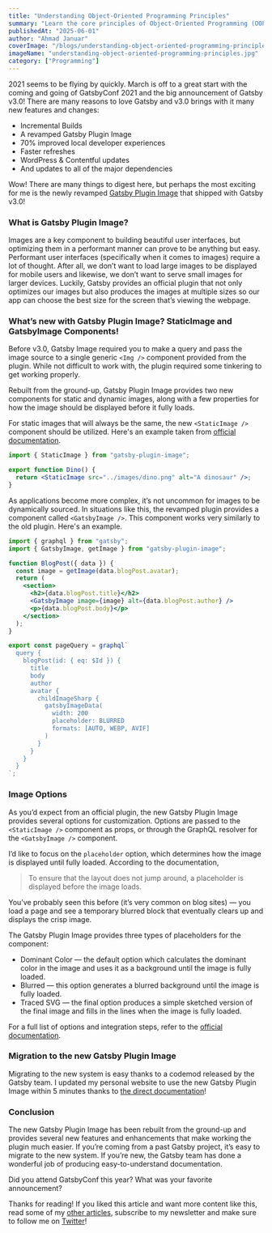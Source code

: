 ```yaml
---
title: "Understanding Object-Oriented Programming Principles"
summary: "Learn the core principles of Object-Oriented Programming (OOP) including encapsulation, inheritance, polymorphism, and abstraction with practical examples."
publishedAt: "2025-06-01" 
author: "Ahmad Januar"
coverImage: "/blogs/understanding-object-oriented-programming-principles.jpg"
imageName: "understanding-object-oriented-programming-principles.jpg"
category: ["Programming"]
---
```


2021 seems to be flying by quickly. March is off to a great start with the coming and going of GatsbyConf 2021 and the big announcement of Gatsby v3.0! There are many reasons to love Gatsby and v3.0 brings with it many new features and changes:

- Incremental Builds
- A revamped Gatsby Plugin Image
- 70% improved local developer experiences
- Faster refreshes
- WordPress & Contentful updates
- And updates to all of the major dependencies

Wow! There are many things to digest here, but perhaps the most exciting for me is the newly revamped [Gatsby Plugin Image](https://www.gatsbyjs.com/plugins/gatsby-plugin-image) that shipped with Gatsby v3.0!

### What is Gatsby Plugin Image?

Images are a key component to building beautiful user interfaces, but optimizing them in a performant manner can prove to be anything but easy. Performant user interfaces (specifically when it comes to images) require a lot of thought. After all, we don’t want to load large images to be displayed for mobile users and likewise, we don’t want to serve small images for larger devices. Luckily, Gatsby provides an official plugin that not only optimizes our images but also produces the images at multiple sizes so our app can choose the best size for the screen that’s viewing the webpage.

### What’s new with Gatsby Plugin Image? StaticImage and GatsbyImage Components!

Before v3.0, Gatsby Image required you to make a query and pass the image source to a single generic `<Img />` component provided from the plugin. While not difficult to work with, the plugin required some tinkering to get working properly.

Rebuilt from the ground-up, Gatsby Plugin Image provides two new components for static and dynamic images, along with a few properties for how the image should be displayed before it fully loads.

For static images that will always be the same, the new `<StaticImage />` component should be utilized. Here's an example taken from [official documentation](https://www.gatsbyjs.com/plugins/gatsby-plugin-image/).

```jsx
import { StaticImage } from "gatsby-plugin-image";

export function Dino() {
  return <StaticImage src="../images/dino.png" alt="A dinosaur" />;
}
```

As applications become more complex, it’s not uncommon for images to be dynamically sourced. In situations like this, the revamped plugin provides a component called `<GatsbyImage />`. This component works very similarly to the old plugin. Here's an example.

```jsx
import { graphql } from "gatsby";
import { GatsbyImage, getImage } from "gatsby-plugin-image";

function BlogPost({ data }) {
  const image = getImage(data.blogPost.avatar);
  return (
    <section>
      <h2>{data.blogPost.title}</h2>
      <GatsbyImage image={image} alt={data.blogPost.author} />
      <p>{data.blogPost.body}</p>
    </section>
  );
}

export const pageQuery = graphql`
  query {
    blogPost(id: { eq: $Id }) {
      title
      body
      author
      avatar {
        childImageSharp {
          gatsbyImageData(
            width: 200
            placeholder: BLURRED
            formats: [AUTO, WEBP, AVIF]
          )
        }
      }
    }
  }
`;
```

### Image Options

As you’d expect from an official plugin, the new Gatsby Plugin Image provides several options for customization. Options are passed to the `<StaticImage />` component as props, or through the GraphQL resolver for the `<GatsbyImage />` component.

I’d like to focus on the `placeholder` option, which determines how the image is displayed until fully loaded. According to the documentation,

> To ensure that the layout does not jump around, a placeholder is displayed before the image loads.

You’ve probably seen this before (it’s very common on blog sites) — you load a page and see a temporary blurred block that eventually clears up and displays the crisp image.

The Gatsby Plugin Image provides three types of placeholders for the component:

- Dominant Color — the default option which calculates the dominant color in the image and uses it as a background until the image is fully loaded.
- Blurred — this option generates a blurred background until the image is fully loaded.
- Traced SVG — the final option produces a simple sketched version of the final image and fills in the lines when the image is fully loaded.

For a full list of options and integration steps, refer to the [official documentation](https://www.gatsbyjs.com/docs/reference/built-in-components/gatsby-plugin-image/#image-options).

### Migration to the new Gatsby Plugin Image

Migrating to the new system is easy thanks to a codemod released by the Gatsby team. I updated my personal website to use the new Gatsby Plugin Image within 5 minutes thanks to [the direct documentation](https://www.gatsbyjs.com/docs/reference/release-notes/image-migration-guide)!

### Conclusion

The new Gatsby Plugin Image has been rebuilt from the ground-up and provides several new features and enhancements that make working the plugin much easier. If you’re coming from a past Gatsby project, it’s easy to migrate to the new system. If you’re new, the Gatsby team has done a wonderful job of producing easy-to-understand documentation.

Did you attend GatsbyConf this year? What was your favorite announcement?

Thanks for reading! If you liked this article and want more content like this, read some of my [other articles](https://braydoncoyer.dev/blog/), subscribe to my newsletter and make sure to follow me on [Twitter](https://twitter.com/BraydonCoyer)!